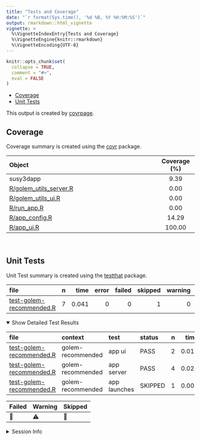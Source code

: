 ```yaml
---
title: "Tests and Coverage"
date: "`r format(Sys.time(), '%d %B, %Y %H:%M:%S')`"
output: rmarkdown::html_vignette
vignette: >
  %\VignetteIndexEntry{Tests and Coverage}
  %\VignetteEngine{knitr::rmarkdown}
  %\VignetteEncoding{UTF-8}
---
```

  
```r
knitr::opts_chunk$set(
  collapse = TRUE,
  comment = "#>",
  eval = FALSE
)
```

<!--- Placeholder for tests/README.md Do Not Edit--->
-   [Coverage](#coverage)
-   [Unit Tests](#unit-tests)

This output is created by
[covrpage](https://github.com/yonicd/covrpage).

## Coverage

Coverage summary is created using the
[covr](https://github.com/r-lib/covr) package.

| Object                                                | Coverage (%) |
|:------------------------------------------------------|:------------:|
| susy3dapp                                             |     9.39     |
| [R/golem\_utils\_server.R](https://github.com/zeta-r/susy3dapp/blob/develop/R/golem_utils_server.R) |     0.00     |
| [R/golem\_utils\_ui.R](https://github.com/zeta-r/susy3dapp/blob/develop/R/golem_utils_ui.R)         |     0.00     |
| [R/run\_app.R](https://github.com/zeta-r/susy3dapp/blob/develop/R/run_app.R)                        |     0.00     |
| [R/app\_config.R](https://github.com/zeta-r/susy3dapp/blob/develop/R/app_config.R)                  |    14.29     |
| [R/app\_ui.R](https://github.com/zeta-r/susy3dapp/blob/develop/R/app_ui.R)                          |    100.00    |

<br>

## Unit Tests

Unit Test summary is created using the
[testthat](https://github.com/r-lib/testthat) package.

| file                                                          |   n |  time | error | failed | skipped | warning | icon |
|:--------------------------------------------------------------|----:|------:|------:|-------:|--------:|--------:|:-----|
| [test-golem-recommended.R](https://github.com/zeta-r/susy3dapp/blob/develop/tests/testthat/test-golem-recommended.R) |   7 | 0.041 |     0 |      0 |       1 |       0 | 🔶    |

<details open>
<summary>
Show Detailed Test Results
</summary>

| file                                                              | context           | test         | status  |   n |  time | icon |
|:------------------------------------------------------------------|:------------------|:-------------|:--------|----:|------:|:-----|
| [test-golem-recommended.R](https://github.com/zeta-r/susy3dapp/blob/develop/tests/testthat/test-golem-recommended.R#L3)  | golem-recommended | app ui       | PASS    |   2 | 0.013 |      |
| [test-golem-recommended.R](https://github.com/zeta-r/susy3dapp/blob/develop/tests/testthat/test-golem-recommended.R#L13) | golem-recommended | app server   | PASS    |   4 | 0.026 |      |
| [test-golem-recommended.R](https://github.com/zeta-r/susy3dapp/blob/develop/tests/testthat/test-golem-recommended.R#L63) | golem-recommended | app launches | SKIPPED |   1 | 0.002 | 🔶    |

| Failed | Warning | Skipped |
|:-------|:--------|:--------|
| 🛑      | ⚠️      | 🔶       |

</details>
<details>
<summary>
Session Info
</summary>

| Field    | Value                         |
|:---------|:------------------------------|
| Version  | R version 4.0.3 (2020-10-10)  |
| Platform | x86\_64-pc-linux-gnu (64-bit) |
| Running  | Debian GNU/Linux bullseye/sid |
| Language | en\_US                        |
| Timezone | Eurohttps://github.com/zeta-r/susy3dapp/blob/develop/Rome                   |

| Package  | Version |
|:---------|:--------|
| testthat | 3.0.2   |
| covr     | 3.5.1   |
| covrpage | 0.1     |

</details>
<!--- Final Status : skipped/warning --->
